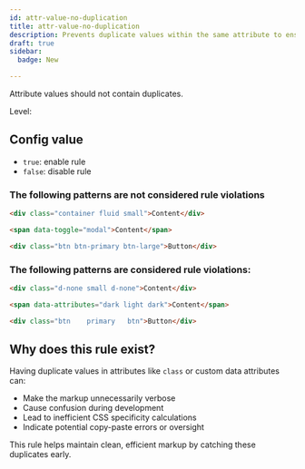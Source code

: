 ```yaml
---
id: attr-value-no-duplication
title: attr-value-no-duplication
description: Prevents duplicate values within the same attribute to ensure clean and efficient markup.
draft: true
sidebar:
  badge: New

---
```



Attribute values should not contain duplicates.

Level: <Badge text="Error" variant="danger" />

## Config value

- `true`: enable rule
- `false`: disable rule

### The following patterns are **not** considered rule violations

```html
<div class="container fluid small">Content</div>
```

```html
<span data-toggle="modal">Content</span>
```

```html
<div class="btn btn-primary btn-large">Button</div>
```

### The following patterns are considered rule violations:

```html
<div class="d-none small d-none">Content</div>
```

```html
<span data-attributes="dark light dark">Content</span>
```

```html
<div class="btn    primary   btn">Button</div>
```

## Why does this rule exist?

Having duplicate values in attributes like `class` or custom data attributes can:

- Make the markup unnecessarily verbose
- Cause confusion during development
- Lead to inefficient CSS specificity calculations
- Indicate potential copy-paste errors or oversight

This rule helps maintain clean, efficient markup by catching these duplicates early.
